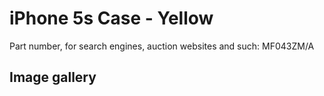 
# iPhone 5s Case - Yellow

Part number, for search engines, auction websites and such: MF043ZM/A

## Image gallery

<div style={{ width: "768px" }}>
  <GalleryComponent
    images={[
      {
        original: "/everysource/MF043.webp",
        thumbnail: "/everypreview/MF043.webp",
      },
      {
        original: "/everysource/MF043_AV1_SILVER.webp",
        thumbnail: "/everypreview/MF043_AV1_SILVER.webp",
      },
      {
        original: "/everysource/MF043_AV1_SPACE_GRAY.webp",
        thumbnail: "/everypreview/MF043_AV1_SPACE_GRAY.webp",
      },
      {
        original: "/everysource/MF043_AV2.webp",
        thumbnail: "/everypreview/MF043_AV2.webp",
      }
    ]}
  />
</div>